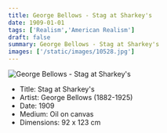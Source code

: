 ```yaml
---
title: George Bellows - Stag at Sharkey's
date: 1909-01-01
tags: ['Realism','American Realism']
draft: false
summary: George Bellows - Stag at Sharkey's
images: ['/static/images/10528.jpg']
---
```


![George Bellows - Stag at Sharkey's](/static/images/10528.jpg)

* Title: Stag at Sharkey's
* Artist: George Bellows (1882-1925)
* Date: 1909
* Medium: Oil on canvas
* Dimensions: 92 x 123 cm



